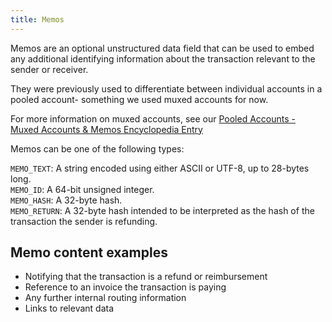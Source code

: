 ```yaml
---
title: Memos
---
```


Memos are an optional unstructured data field that can be used to embed any additional identifying information about the transaction relevant to the sender or receiver.

They were previously used to differentiate between individual accounts in a pooled account- something we used muxed accounts for now.

For more information on muxed accounts, see our [Pooled Accounts - Muxed Accounts & Memos Encyclopedia Entry](#)

Memos can be one of the following types:

`MEMO_TEXT`: A string encoded using either ASCII or UTF-8, up to 28-bytes long.  
`MEMO_ID`: A 64-bit unsigned integer.  
`MEMO_HASH`: A 32-byte hash.  
`MEMO_RETURN`: A 32-byte hash intended to be interpreted as the hash of the transaction the sender is refunding.

## Memo content examples

- Notifying that the transaction is a refund or reimbursement
- Reference to an invoice the transaction is paying
- Any further internal routing information
- Links to relevant data
